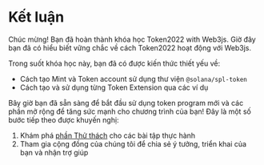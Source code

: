 
# Kết luận

Chúc mừng! Bạn đã hoàn thành khóa học Token2022 with Web3js. Giờ đây bạn đã có hiểu biết vững chắc về cách Token2022 hoạt động với Web3js.

<ArticleSection name="Những gì bạn đã học" id="what-you-learned" level="h2" />

Trong suốt khóa học này, bạn đã có được kiến thức thiết yếu về:
- Cách tạo Mint và Token account sử dụng thư viện `@solana/spl-token`
- Cách tạo và sử dụng từng Token Extension qua các ví dụ

<ArticleSection name="Các bước tiếp theo" id="next-steps" level="h2" />

Bây giờ bạn đã sẵn sàng để bắt đầu sử dụng token program mới và các phần mở rộng để tăng sức mạnh cho chương trình của bạn! Đây là một số bước tiếp theo được khuyến nghị:

1. Khám phá [phần Thử thách](/vi/challenges) cho các bài tập thực hành
2. Tham gia cộng đồng của chúng tôi để chia sẻ ý tưởng, triển khai của bạn và nhận trợ giúp
